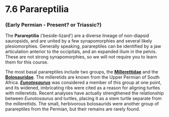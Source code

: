 # 7.6 Parareptilia


### (Early Permian - Present? or Triassic?)

The **Parareptilia** (‘beside-lizard’) are a diverse lineage of non-diapsid sauropsids, and are united by a few synapomorphies and several likely plesiomorphies. Generally speaking, parareptiles can be identified by a jaw articulation anterior to the occipitals, and an expanded ilium in the pelvis. These are not strong synapomorphies, so we will not require you to learn them for this course.

The most basal parareptiles include two groups, the **[Millerettidae](#410_millerettaskull)** and the **[Bolosauridae](#61_bolosaurusteeth)**. The milleretids are known from the Upper Permian of South Africa. **_[Eunotosaurus](#411_eunotosauruswhole)_** was considered a member of this group at one point, and its widened, imbricating ribs were cited as a reason for aligning turtles with milleretids. Recent analyses have actually strengthened the relationship between _Eunotosaurus_ and turtles, placing it as a stem turtle separate from the millerettids. The small, herbivorous bolosaurids were another group of parareptiles from the Permian, but their remains are rarely found.

